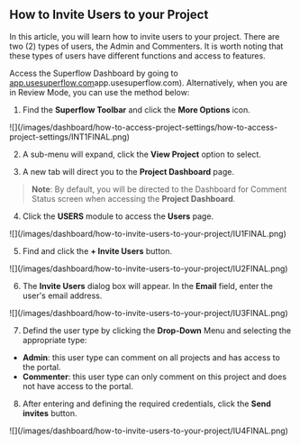 ## How to Invite Users to your Project

In this article, you will learn how to invite users to your project. There are two (2) types of users, the Admin and Commenters. It is worth noting that these types of users have different functions and access to features.

Access the Superflow Dashboard by going to [app.usesuperflow.com](app.usesuperflow.com)app.usesuperflow.com). Alternatively, when you are in Review Mode, you can use the method below:

1. Find the **Superflow Toolbar** and click the **More Options** icon.

<Frame>
![](/images/dashboard/how-to-access-project-settings/how-to-access-project-settings/INT1FINAL.png)
</Frame>

2. A sub-menu will expand, click the **View Project** option to select.

3. A new tab will direct you to the **Project Dashboard** page.

> **Note**: By default, you will be directed to the Dashboard for Comment Status screen when accessing the **Project Dashboard**.

4. Click the **USERS** module to access the **Users** page.

<Frame>
![](/images/dashboard/how-to-invite-users-to-your-project/IU1FINAL.png)
</Frame>

5. Find and click the **+ Invite Users** button.

<Frame>
![](/images/dashboard/how-to-invite-users-to-your-project/IU2FINAL.png)
</Frame>

6. The **Invite Users** dialog box will appear. In the **Email** field, enter the user's email address.

<Frame>
![](/images/dashboard/how-to-invite-users-to-your-project/IU3FINAL.png)
</Frame>

7. Defind the user type by clicking the **Drop-Down** Menu and selecting the appropriate type:

- **Admin**: this user type can comment on all projects and has access to the portal.
- **Commenter**: this user type can only comment on this project and does not have access to the portal.

8. After entering and defining the required credentials, click the **Send invites** button.

<Frame>
![](/images/dashboard/how-to-invite-users-to-your-project/IU4FINAL.png)
</Frame>


